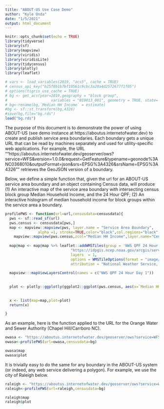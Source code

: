 ```yaml
---
title: "ABOUT-US Use Case Demo"
author: "Kyle Onda"
date: "1/5/2021"
output: html_document
---
```


```r
knitr::opts_chunk$set(echo = TRUE)
library(tidyverse)
library(sf)
library(mapview)
library(viridis)
library(viridisLite)
library(tidycensus)
library(plotly)
library(leaflet)
```

```r
# vars <- load_variables(2019, "acs5", cache = TRUE)
# census_api_key("b25f8b1b7bf10561c9cbc3a20a4d2572677f1f05")
# options(tigris_use_cache = TRUE)
# bg <- get_acs(year=2019,geography = "block group",
#                    variables = "B19013_001", geometry = TRUE, state= "NC") 
# bg<-rename(bg,`Median HH Income` = estimate)
#bg <- sf::st_transform(bg,4326)
#save(bg,file="bg.rds")
load("bg.rds")
```

The purpose of this document is to demonstrate the power of using ABOUT-US (see demo instance at https://aboutus.internetofwater.dev) to create and publish service area boundaries. Each boundary gets a unique URL that can be read by machines separately and used for utility-specific web applications. For example, the URL ""https://aboutus.internetofwater.dev/geoserver/ows?service=WFS&version=1.0.0&request=GetFeature&typename=geonode%3ANC0368010&outputFormat=json&srs=EPSG%3A4326&srsName=EPSG%3A4326"" retrieves the GeoJSON version of a boundary.

Below, we define a simple function that, given the url for an ABOUT-US service area boundary and an object containing Census data, will produce (1) An interactive map of the service area boundary with intersecting census block group Median Household Income, and the 24 Hour QPF; (2) An interactive histogram of median household income for block groups within the service area a boundary.

```r

profilePWS <- function(url=url,censusdata=censusdata){
  pws <- sf::read_sf(url)
  pws.census <- censusdata[pws,]
  map <- mapview::mapview(pws, layer.name = "Service Area Boundary",
               alpha =1, stroke=TRUE,color="black",col.regions="black", alpha.regions=0, lwd=4,legend=TRUE) +
    mapview::mapview(pws.census,zcol="Median HH Income",layer.name="Census Block Group - </br> Median HH Income </br> (2019 ACS 5-year 2019)")
  
  map@map <- map@map %>% leaflet::addWMSTiles(group = 'NWS QPF 24 Hour Day 1',
                              "https://idpgis.ncep.noaa.gov/arcgis/services/NWS_Forecasts_Guidance_Warnings/wpc_qpf/MapServer/WMSServer?",
                              layers  = 1,
                              options = WMSTileOptions(format = "image/png", transparent = TRUE),
                              attribution = "National Weather Service, U.S. Census Bureau")  %>%
  
  mapview:::mapViewLayersControl(names = c("NWS QPF 24 Hour Day 1")) 
  
  
  plot <- plotly::ggplotly(ggplot2::ggplot(pws.census, aes(x=`Median HH Income`)) + geom_histogram())
  
  
  x <- list(map=map,plot=plot)
  return(x)

}

```

As an example, here is the function applied to the URL for the Orange Water and Sewer Authority (Chapel Hill/Carrboro NC).

```r
owasa <- "https://aboutus.internetofwater.dev/geoserver/ows?service=WFS&version=1.0.0&request=GetFeature&typename=geonode%3ANC0368010&outputFormat=json&srs=EPSG%3A4326&srsName=EPSG%3A4326"
owasa<-profilePWS(url=owasa,censusdata=bg)

owasa$map
owasa$plot
```

It is trivially easy to do the same for any boundary in the ABOUT-US system (or indeed, any web service delivering a polygon). For example, we use the city of Raleigh below.

```r
raleigh <- "https://aboutus.internetofwater.dev/geoserver/ows?service=WFS&version=1.0.0&request=GetFeature&typename=geonode%3ANC0392010&outputFormat=json&srs=EPSG%3A4326&srsName=EPSG%3A4326"
raleigh<-profilePWS(url=raleigh,censusdata=bg)

raleigh$map
raleigh$plot
```
